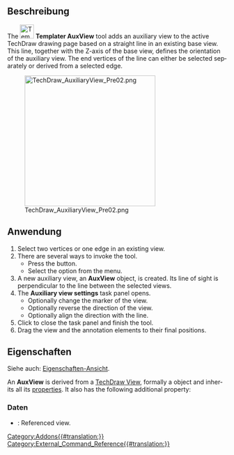 {{UnfinishedDocu}}
<languages/>

<div lang="en" dir="ltr" class="mw-content-ltr">
{{Docnav
|
|[[Templater_ToleranceFrame|ToleranceFrame]]
|[[Templater_Workbench|Templater]]
|IconL=
|IconR=Templater_ToleranceFrame.svg
|IconC=Templater_workbench_icon.svg
}}
</div>

<div lang="en" dir="ltr" class="mw-content-ltr">
{{GuiCommand
|Name=Templater AuxView
|MenuLocation=Templater → Auxiliary View
|Workbenches=[[Templater_Workbench|Templater]]
|Shortcut=
}}
</div>

<span id="Description"></span>
==Beschreibung==

<div lang="en" dir="ltr" class="mw-content-ltr">
The [[Image:Templater_AuxView.svg|32px]] '''Templater AuxView''' tool adds an auxiliary view to the active TechDraw drawing page based on a straight line in an existing base view. This line, together with the Z-axis of the base view, defines the orientation of the auxiliary view. The end vertices of the line can either be selected separately or derived from a selected edge.
</div>

[[Image:TechDraw_AuxiliaryView_Pre02.png|300px]]

<span id="Usage"></span>
==Anwendung==

<div lang="en" dir="ltr" class="mw-content-ltr">
# Select two vertices or one edge in an existing view.
# There are several ways to invoke the tool.
#* Press the {{Button|Auxiliary View}} button.
#* Select the {{MenuCommand|Templater → Auxiliary View}} option from the menu.
# A new auxiliary view, an '''AuxView''' object, is created. Its line of sight is perpendicular to the line between the selected views.
# The '''Auxiliary view settings''' task panel opens.
#* Optionally change the marker of the view.
#* Optionally reverse the direction of the view.
#* Optionally align the direction with the line.
# Click {{Button|Ok}} to close the task panel and finish the tool.
# Drag the view and the annotation elements to their final positions.
</div>

<span id="Properties"></span>
== Eigenschaften ==

Siehe auch: [[Property_View/de|Eigenschaften-Ansicht]].

<div lang="en" dir="ltr" class="mw-content-ltr">
An '''AuxView''' is derived from a [[TechDraw_View|TechDraw View]], formally a {{Incode|TechDraw::DrawViewPart}} object and inherits all its [[TechDraw_View#Properties_Part_View|properties]]. It also has the following additional property:
</div>

<span id="Data"></span>
=== Daten ===

<div lang="en" dir="ltr" class="mw-content-ltr">
{{TitleProperty|Aux View}}
</div>

<div lang="en" dir="ltr" class="mw-content-ltr">
* {{PropertyData|Base View|PropertyLink}}: Referenced view.
</div>


<div lang="en" dir="ltr" class="mw-content-ltr">
{{Docnav
|
|[[Templater_ToleranceFrame|ToleranceFrame]]
|[[Templater_Workbench|Templater]]
|IconL=
|IconR=Templater_ToleranceFrame.svg
|IconC=Templater_workbench_icon.svg
}}
</div>

[[Category:Addons{{#translation:}}]]
[[Category:External_Command_Reference{{#translation:}}]]